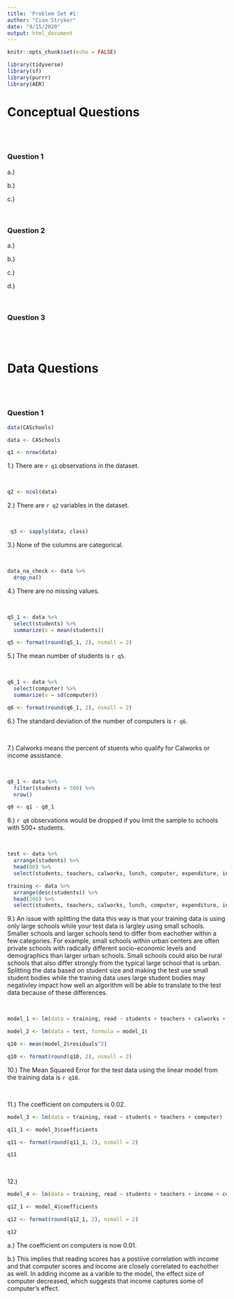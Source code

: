 ```yaml
---
title: 'Problem Set #1'
author: "Cian Stryker"
date: "9/15/2020"
output: html_document
---
```


```r
knitr::opts_chunk$set(echo = FALSE)

library(tidyverse)
library(sf)
library(purrr)
library(AER)

```

# Conceptual Questions
<br> 
<br> 


### Question 1

a.) 

b.)

c.)

<br> 

### Question 2

a.)

b.)

c.)

d.)

<br> 

### Question 3


<br> 
<br> 


# Data Questions

<br> 
<br> 

### Question 1

```r

data(CASchools)

data <- CASchools

```

```r

q1 <- nrow(data)
```

1.) There are `r q1` observations in the dataset. 

<br>

```r

q2 <- ncol(data)
```

2.) There are `r q2` variables in the dataset.

<br>

```r

 q3 <- sapply(data, class)
```

3.) None of the columns are categorical. 

<br>

```r

data_na_check <- data %>%
  drop_na()

```

4.) There are no missing values. 

<br>

```r

q5_1 <- data %>%
  select(students) %>%
  summarize(x = mean(students))

q5 <- format(round(q5_1, 2), nsmall = 2)
```

5.) The mean number of students is `r q5`. 

<br>

```r

q6_1 <- data %>%
  select(computer) %>%
  summarize(x = sd(computer))

q6 <- format(round(q6_1, 2), nsmall = 2)

```

6.) The standard deviation of the number of computers is `r q6`. 

<br>

7.) Calworks means the percent of stuents who qualify for Calworks or income assistance. 

<br>

```r

q8_1 <- data %>%
  filter(students > 500) %>%
  nrow()

q8 <- q1 - q8_1

```

8.) `r q8` observations would be dropped if you limit the sample to schools with 500+ students. 

<br>

```r

test <- data %>%
  arrange(students) %>%
  head(80) %>%
  select(students, teachers, calworks, lunch, computer, expenditure, income, english, read)

training <- data %>%
  arrange(desc(students)) %>%
  head(200) %>%
  select(students, teachers, calworks, lunch, computer, expenditure, income, english, read)

```

9.) An issue with splitting the data this way is that your training data is using only large schools while your test data is largley using small schools. Smaller schools and larger schools tend to differ from eachother within a few categories. For example, small schools within urban centers are often private schools with radically different socio-economic levels and demographics than larger urban schools. Small schools could also be rural schools that also differ strongly from the typical large school that is urban. Splitting the data based on student size and making the test use small student bodies while the training data uses large student bodies may negativley impact how well an algorithm will be able to translate to the test data because of these differences. 

<br>

```r

model_1 <- lm(data = training, read ~ students + teachers + calworks + lunch + computer + expenditure + income + english)

model_2 <- lm(data = test, formula = model_1)

q10 <- mean(model_2$residuals^2)

q10 <- format(round(q10, 2), nsmall = 2)

```

10.) The Mean Squared Error for the test data using the linear model from the training data is `r q10`. 

<br>

11.) The coefficient on computers is 0.02.

```r

model_3 <- lm(data = training, read ~ students + teachers + computer)

q11_1 <- model_3$coefficients

q11 <- format(round(q11_1, 2), nsmall = 2)

q11

```


<br>

12.) 

```r

model_4 <- lm(data = training, read ~ students + teachers + income + computer)

q12_1 <- model_4$coefficients

q12 <- format(round(q12_1, 2), nsmall = 2)

q12
```


a.) The coefficient on computers is now 0.01. 

b.) This implies that reading scores has a postiive correlation with income and that computer scores and income are closely correlated to eachother as well. In adding income as a varible to the model, the effect size of computer decreased, which suggests that income captures some of computer's effect. 

<br>

```r

```

